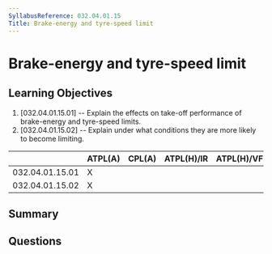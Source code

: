 ```yaml
---
SyllabusReference: 032.04.01.15
Title: Brake-energy and tyre-speed limit
---
```


# Brake-energy and tyre-speed limit

## Learning Objectives

1. [032.04.01.15.01] -- Explain the effects on take-off performance of
   brake-energy and tyre-speed limits.
2. [032.04.01.15.02] -- Explain under what conditions they are more likely to
   become limiting.

|                 | ATPL(A) | CPL(A) | ATPL(H)/IR | ATPL(H)/VFR | CPL(H) | IR  | CBIR(A) |
| --------------- | ------- | ------ | ---------- | ----------- | ------ | --- | ------- |
| 032.04.01.15.01 | X       |        |            |             |        |     |         |
| 032.04.01.15.02 | X       |        |            |             |        |     |         |

## Summary

## Questions
